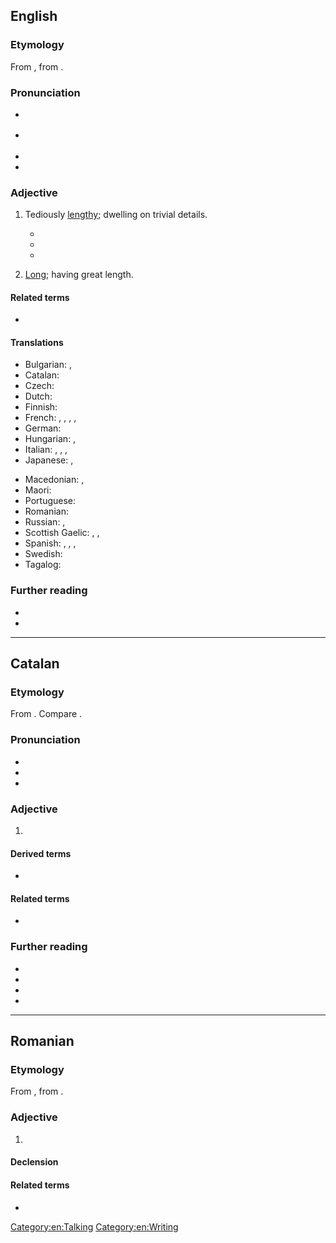 ==English==
{{was wotd|2009|June|25}}

===Etymology===
From {{der|en|fro|prolixe}}, from {{der|en|la|prōlixus||stretched out; courteous, favorable}}.

===Pronunciation===
* {{a|UK}} {{IPA|en|/ˈpɹəʊ.lɪks/}}
* {{a|US}} {{IPA|en|/pɹoʊˈlɪks/}}
* {{audio|en|LL-Q1860 (eng)-Vealhurl-prolix.wav|Audio (UK)}}
* {{rhymes|en|əʊlɪks|ɪks|s=2}}

===Adjective===
{{en-adj}}

# Tediously [[lengthy]]; dwelling on trivial details.
#: {{syn|en|verbose|Thesaurus:verbose}}
#: {{ant|en|Thesaurus:concise}}
#* {{quote-book|en|year=1831|author={{w|Letitia Elizabeth Landon}}|title=Romance and Reality|volume=2|page=298|text="Give me but the luxury of answering to one of his '''prolix''', contradictory speeches, and...I only ask the revenge of a reply."}}
#* {{quote-journal|en|journal=The Quarterly Review|year=1843|title=Bossi—Necrologia|author=G. C. Leonardo Sismondi.|volume=72|issue=144|url=http://books.google.ca/books?id=045ZAAAAIAAJ&dq=prolix&pg=PA333|page=333|passage=People who have blamed [Jean Charles Léonard de] Sismondi as unnecessarily '''prolix''' cannot have considered the crowd of details presented by the history of Italy.}}
#* {{quote-song|en|year=2008|author={{w|Nick Cave}}, {{w|Warren Ellis (musician)|Warren Ellis}}|album={{w|Dig, Lazarus, Dig!!!}}|artist=Nick Cave and the Bad Seeds|title=We Call Upon The Author|passage='''Prolix'''! '''Prolix'''! / Nothing a pair of scissors can't fix!}}
# {{lb|en|obsolete}} [[long|Long]]; having great length.

====Related terms====
* {{l|en|lax}}

====Translations====
{{trans-top|tediously lengthy}}
* Bulgarian: {{t+|bg|многословен}}, {{t|bg|излишно подробен}}
* Catalan: {{t|ca|prolix}}
* Czech: {{t+|cs|zdlouhavý}}
* Dutch: {{t+|nl|langdradig}}
* Finnish: {{t+|fi|pitkäpiimäinen}}
* French: {{t+|fr|prolixe|m|f}}, {{t+|fr|fastidieux}}, {{t+|fr|verbeux}}, {{t+|fr|phraseur}}, {{t+|fr|raseur}} {{qualifier|colloquial}}
* German: {{t+|de|weitschweifig}}
* Hungarian: {{t+|hu|terjengős}}, {{t+|hu|hosszadalmas}}
* Italian: {{t+|it|prolisso}}, {{t+|it|verboso}}, {{t+|it|ridondante}}, {{t|it|iperverboso}}
* Japanese: {{qualifier|usually written using only kana}} {{t|ja|諄々しい|tr=くどくどしい, kudokudoshii|sc=Jpan}}, {{t+|ja|くどい|tr=kudoi|sc=Jpan}}
{{trans-mid}}
* Macedonian: {{t|mk|развлечен|m}}, {{t|mk|преопширен|m}}
* Maori: {{t|mi|autaki}}
* Portuguese: {{t+|pt|prolixo}}
* Romanian: {{t+|ro|prolix}}
* Russian: {{t+|ru|затя́нутый}}, {{t+|ru|многосло́вный}}
* Scottish Gaelic: {{t|gd|fadalach}}, {{t|gd|màirnealach}}, {{t|gd|liosta}}
* Spanish: {{t+|es|prolijo|m}}, {{t+|es|fastidioso}}, {{t+|es|verboso}}, {{qualifier|colloquial}} {{t+|es|chicharra}}
* Swedish: {{t+|sv|långrandig}}
* Tagalog: {{t|tl|mahabang talumpati}}
{{trans-bottom}}

{{trans-see|long}}

===Further reading===
* {{R:Lexico}}
* {{R:Etymonline}}

[[Category:en:Talking]]
[[Category:en:Writing]]

----

==Catalan==

===Etymology===
From {{bor|ca|la|prōlixus||courteous, favorable}}. Compare {{cog|es|prolijo}}.

===Pronunciation===
* {{ca-IPA}}
* {{rhymes|ca|iks|s=2}}
* {{homophones|ca|prolixs}}

===Adjective===
{{ca-adj}}

# {{l|en|prolix}}

====Derived terms====
* {{l|ca|prolixament}}

====Related terms====
* {{l|ca|prolixitat}}

===Further reading===
* {{R:IEC2}}
* {{R:GDLC}}
* {{R:DNV}}
* {{R:DCVB}}

----

==Romanian==

===Etymology===
From {{bor|ro|fr|prolixe}}, from {{der|ro|la|prolixus}}.

===Adjective===
{{ro-adj}}

# {{l|en|prolix}}

====Declension====
{{ro-decl-adj}}

====Related terms====
* {{l|ro|prolixitate}}
